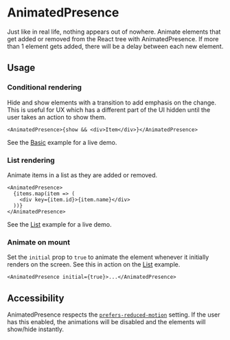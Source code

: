 
<Meta title="Components/Utilities/AnimatedPresence" />

# AnimatedPresence

Just like in real life, nothing appears out of nowhere. Animate elements that
get added or removed from the React tree with AnimatedPresence. If more than 1
element gets added, there will be a delay between each new element.

## Usage

### Conditional rendering

Hide and show elements with a transition to add emphasis on the change. This is
useful for UX which has a different part of the UI hidden until the user takes
an action to show them.

```tsx
<AnimatedPresence>{show && <div>Item</div>}</AnimatedPresence>
```

See the
[Basic](../?path=/story/components-utilities-animatedpresence-web--basic)
example for a live demo.

### List rendering

Animate items in a list as they are added or removed.

```tsx
<AnimatedPresence>
  {items.map(item => (
    <div key={item.id}>{item.name}</div>
  ))}
</AnimatedPresence>
```

See the [List](../?path=/story/components-utilities-animatedpresence-web--list)
example for a live demo.

### Animate on mount

Set the `initial` prop to `true` to animate the element whenever it initially
renders on the screen. See this in action on the
[List](../?path=/story/components-utilities-animatedpresence-web--list) example.

```tsx
<AnimatedPresence initial={true}>...</AnimatedPresence>
```

## Accessibility

AnimatedPresence respects the
[`prefers-reduced-motion`](https://developer.mozilla.org/en-US/docs/Web/CSS/@media/prefers-reduced-motion)
setting. If the user has this enabled, the animations will be disabled and the
elements will show/hide instantly.
